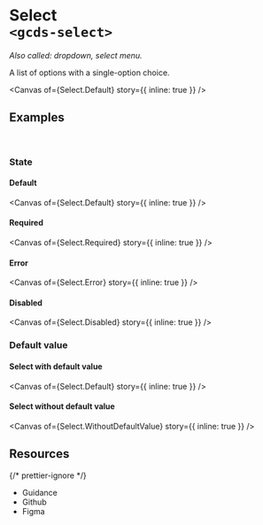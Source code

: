 
<Meta of={Select} name="Overview" />

# Select<br/>`<gcds-select>`

_Also called: dropdown, select menu._

A list of options with a single-option choice.

<Canvas of={Select.Default} story={{ inline: true }} />

## Examples

<br />

### State

#### Default

<Canvas of={Select.Default} story={{ inline: true }} />

#### Required

<Canvas of={Select.Required} story={{ inline: true }} />

#### Error

<Canvas of={Select.Error} story={{ inline: true }} />

#### Disabled

<Canvas of={Select.Disabled} story={{ inline: true }} />

### Default value

#### Select with default value

<Canvas of={Select.Default} story={{ inline: true }} />

#### Select without default value

<Canvas of={Select.WithoutDefaultValue} story={{ inline: true }} />

## Resources

{/* prettier-ignore */}
<ul>
  <li>
    <gcds-button type="link" button-style="text-only" href="https://design-system.alpha.canada.ca/en/components/select/" target="_blank">Guidance</gcds-button>
  </li>
  <li>
    <gcds-button type="link" button-style="text-only" href="https://github.com/cds-snc/gcds-components/tree/main/packages/web/src/components/gcds-select" target="_blank">Github</gcds-button>
  </li>
  <li>
    <gcds-button type="link" button-style="text-only" href="https://www.figma.com/file/mh2maMG2NBtk41k1O1UGHV/Canadian-Digital-Service%E2%80%A8---GC-Design-System?type=design&node-id=856-2826&mode=design&t=S19QCPw1uQKzztyY-0" target="_blank">Figma</gcds-button>
  </li>
</ul>
